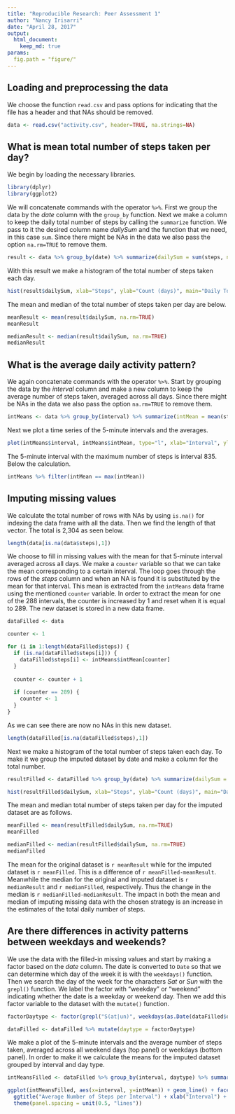 ---
title: "Reproducible Research: Peer Assessment 1"
author: "Nancy Irisarri"
date: "April 28, 2017"
output: 
  html_document:
    keep_md: true
params:
  fig.path = "figure/"
---

## Loading and preprocessing the data
We choose the function `read.csv` and pass options for indicating that the file has a header and that NAs should be removed.

```{r}
data <- read.csv("activity.csv", header=TRUE, na.strings=NA)
```


## What is mean total number of steps taken per day?  
We begin by loading the necessary libraries. 

```{r, message=FALSE}
library(dplyr)
library(ggplot2)
```

We will concatenate commands with the operator `%>%`. First we group the data by the *date* column with the `group_by` function. Next we make a column to keep the daily total number of steps by calling the `summarize` function. We pass to it the desired column name *dailySum* and the function that we need, in this case `sum`. Since there might be NAs in the data we also pass the option `na.rm=TRUE` to remove them.

```{r}
result <- data %>% group_by(date) %>% summarize(dailySum = sum(steps, na.rm=TRUE))
```

With this result we make a histogram of the total number of steps taken each day.

```{r hist_total_steps}
hist(result$dailySum, xlab="Steps", ylab="Count (days)", main="Daily Total Number of Steps")
```

The mean and median of the total number of steps taken per day are below.

```{r}
meanResult <- mean(result$dailySum, na.rm=TRUE)
meanResult

medianResult <- median(result$dailySum, na.rm=TRUE)
medianResult
```


## What is the average daily activity pattern?
We again concatenate commands with the operator `%>%`. Start by grouping the data by the *interval* column and make a new column to keep the average number of steps taken, averaged across all days. Since there might be NAs in the data we also pass the option `na.rm=TRUE` to remove them.

```{r}
intMeans <- data %>% group_by(interval) %>% summarize(intMean = mean(steps, na.rm=TRUE))
```

Next we plot a time series of the 5-minute intervals and the averages.

```{r plot_interval_means}
plot(intMeans$interval, intMeans$intMean, type="l", xlab="Interval", ylab="Average number of steps", lwd=1, main="Average Number of Steps per Interval")
```

The 5-minute interval with the maximum number of steps is interval 835. Below the calculation.

```{r}
intMeans %>% filter(intMean == max(intMean))
```


## Imputing missing values
We calculate the total number of rows with NAs by using `is.na()` for indexing the data frame with all the data. Then we find the length of that vector. The total is 2,304 as seen below.

```{r}
length(data[is.na(data$steps),1])
```

We choose to fill in missing values with the mean for that 5-minute interval averaged across all days. We make a `counter` variable so that we can take the mean corresponding to a certain interval. The loop goes through the rows of the *steps* column and when an NA is found it is substituted by the mean for that interval. This mean is extracted from the `intMeans` data frame using the mentioned `counter` variable. In order to extract the mean for one of the 288 intervals, the counter is increased by 1 and reset when it is equal to 289. The new dataset is stored in a new data frame.

```{r}
dataFilled <- data

counter <- 1

for (i in 1:length(dataFilled$steps)) {
  if (is.na(dataFilled$steps[i])) {
    dataFilled$steps[i] <- intMeans$intMean[counter]
  }
  
  counter <- counter + 1
  
  if (counter == 289) {
    counter <- 1
  }
}
```

As we can see there are now no NAs in this new dataset.

```{r}
length(dataFilled[is.na(dataFilled$steps),1])
```

Next we make a histogram of the total number of steps taken each day. To make it we group the imputed dataset by date and make a column for the total number.

```{r hist_total_steps_imputed}
resultFilled <- dataFilled %>% group_by(date) %>% summarize(dailySum = sum(steps, na.rm=TRUE))

hist(resultFilled$dailySum, xlab="Steps", ylab="Count (days)", main="Daily Total Number of Steps for Imputed Dataset")
```

The mean and median total number of steps taken per day for the imputed dataset are as follows. 

```{r}
meanFilled <- mean(resultFilled$dailySum, na.rm=TRUE)
meanFilled

medianFilled <- median(resultFilled$dailySum, na.rm=TRUE)
medianFilled
```

The mean for the original dataset is `r meanResult` while for the imputed dataset is `r meanFilled`. This is a difference of `r meanFilled-meanResult`. Meanwhile the median for the original and imputed dataset is `r medianResult` and `r medianFilled`, respectively. Thus the change in the median is `r medianFilled-medianResult`. The impact in both the mean and median of imputing missing data with the chosen strategy is an increase in the estimates of the total daily number of steps.


## Are there differences in activity patterns between weekdays and weekends?
We use the data with the filled-in missing values and start by making a factor based on the *date* column. The date is converted to `Date` so that we can determine which day of the week it is with the `weekdays()` function. Then we search the day of the week for the characters *Sat* or *Sun* with the `grepl()` function. We label the factor with "weekday" or "weekend" indicating whether the date is a weekday or weekend day. Then we add this factor variable to the dataset with the `mutate()` function.

```{r}
factorDaytype <- factor(grepl("S(at|un)", weekdays(as.Date(dataFilled$date))), levels=c(TRUE, FALSE), labels=c("weekend", "weekday"))

dataFilled <- dataFilled %>% mutate(daytype = factorDaytype)
```

We make a plot of the 5-minute intervals and the average number of steps taken, averaged across all weekend days (top panel) or weekdays (bottom panel). In order to make it we calculate the means for the imputed dataset grouped by interval and day type.

```{r plot_interval_means_daytype}
intMeansFilled <- dataFilled %>% group_by(interval, daytype) %>% summarize(intMean = mean(steps, na.rm=TRUE))

ggplot(intMeansFilled, aes(x=interval, y=intMean)) + geom_line() + facet_grid(daytype ~ .) + 
  ggtitle("Average Number of Steps per Interval") + xlab("Interval") + ylab("Number of steps") + 
  theme(panel.spacing = unit(0.5, "lines"))
```
